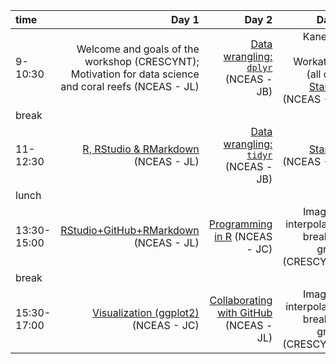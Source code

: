 |time       |      Day 1|      Day 2|      Day 3|      Day 4|
|:----------|----------:|----------:|----------:|----------:|
|9-10:30    |  Welcome and goals of the workshop (CRESCYNT); Motivation for data science and coral reefs (NCEAS - JL) |   [Data wrangling: `dplyr`](http://ohi-science.org/data-science-training/dplyr.html#dplyr) (NCEAS - JB) | Kaneohe Bay Workathon (all day) [Startoff](https://nceas.github.io/crescynt-training/tidy_coral) (NCEAS -JL)| Kaneohe Bay Workathon (all day)  | 
|break      |  | | | |
|11-12:30   | [R, RStudio & RMarkdown](http://ohi-science.org/data-science-training/rstudio.html#rstudio) (NCEAS - JL) |   [Data wrangling: `tidyr`](http://ohi-science.org/data-science-training/tidyr) (NCEAS - JB) |  [Startoff](https://nceas.github.io/crescynt-training/tidy_coral) (NCEAS -JL) | |
|lunch      |  || | |
|13:30-15:00 |  [RStudio+GitHub+RMarkdown](http://ohi-science.org/data-science-training/rstudio-github.html) (NCEAS - JL) | [Programming in R ](http://ohi-science.org/data-science-training/programming.html) (NCEAS - JC) | Imagery/ interpolation breakout group (CRESCYNT) | Group Discussion/ Wrapup |
|break      |  |  | | |
|15:30-17:00 | [Visualization (ggplot2)](http://ohi-science.org/data-science-training/viz) (NCEAS - JC) |   [Collaborating with GitHub](http://ohi-science.org/data-science-training/collaborating.html) (NCEAS - JL)  | Imagery/ interpolation breakout group (CRESCYNT)  | Group Discussion/ Wrapup |

